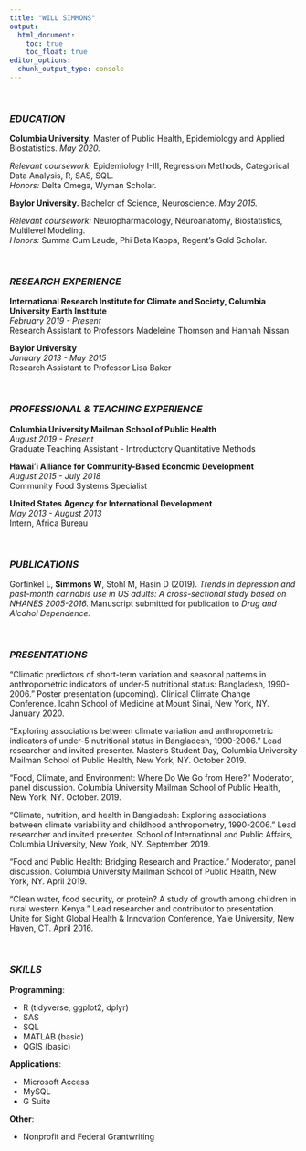 ```yaml
---
title: "WILL SIMMONS"
output: 
  html_document:
    toc: true
    toc_float: true
editor_options: 
  chunk_output_type: console
---
```


&nbsp;
&nbsp;

### *EDUCATION*
**Columbia University.** Master of Public Health, Epidemiology and Applied Biostatistics. *May 2020.*

*Relevant coursework:* Epidemiology I-III, Regression Methods, Categorical Data Analysis, R, SAS, SQL.  
*Honors:* Delta Omega, Wyman Scholar.

**Baylor University.** Bachelor of Science, Neuroscience. *May 2015.*

*Relevant coursework:* Neuropharmacology, Neuroanatomy, Biostatistics, Multilevel Modeling.  
*Honors:* Summa Cum Laude, Phi Beta Kappa, Regent's Gold Scholar.

&nbsp;

### *RESEARCH EXPERIENCE*
**International Research Institute for Climate and Society, Columbia University Earth Institute**  
*February 2019 - Present*  
Research Assistant to Professors Madeleine Thomson and Hannah Nissan

**Baylor University**  
*January 2013 - May 2015*  
Research Assistant to Professor Lisa Baker

&nbsp;

### *PROFESSIONAL & TEACHING EXPERIENCE*
**Columbia University Mailman School of Public Health**  
*August 2019 - Present*  
Graduate Teaching Assistant - Introductory Quantitative Methods

**Hawaiʻi Alliance for Community-Based Economic Development**  
*August 2015 - July 2018*  
Community Food Systems Specialist

**United States Agency for International Development**  
*May 2013 - August 2013*  
Intern, Africa Bureau

&nbsp;

### *PUBLICATIONS*
Gorfinkel L, **Simmons W**, Stohl M, Hasin D (2019). *Trends in depression and past-month cannabis use in US adults: A cross-sectional study based on NHANES 2005-2016.* Manuscript submitted for publication to *Drug and Alcohol Dependence.*

&nbsp;

### *PRESENTATIONS*
"Climatic predictors of short-term variation and seasonal patterns in anthropometric indicators of under-5 nutritional status: Bangladesh, 1990-2006." Poster presentation (upcoming). Clinical Climate Change Conference. Icahn School of Medicine at Mount Sinai, New York, NY. January 2020.

"Exploring associations between climate variation and anthropometric indicators of under-5 nutritional status in Bangladesh, 1990-2006." Lead researcher and invited presenter. Master’s Student Day, Columbia University Mailman School of Public Health, New York, NY. October 2019.

"Food, Climate, and Environment: Where Do We Go from Here?" Moderator, panel discussion. Columbia University Mailman School of Public Health, New York, NY. October. 2019.

"Climate, nutrition, and health in Bangladesh: Exploring associations between climate variability and childhood anthropometry, 1990-2006." Lead researcher and invited presenter. School of International and Public Affairs, Columbia University, New York, NY. September 2019.

"Food and Public Health: Bridging Research and Practice." Moderator, panel discussion. Columbia University Mailman School of Public Health, New York, NY. April 2019.

"Clean water, food security, or protein? A study of growth among children in rural western Kenya." Lead researcher and contributor to presentation. Unite for Sight Global Health & Innovation Conference, Yale University, New Haven, CT. April 2016.

&nbsp;


### *SKILLS*

**Programming**:  

  * R (tidyverse, ggplot2, dplyr)
  * SAS
  * SQL
  * MATLAB (basic)
  * QGIS (basic)
  
**Applications**:

  * Microsoft Access
  * MySQL
  * G Suite
  
**Other**:

  * Nonprofit and Federal Grantwriting
